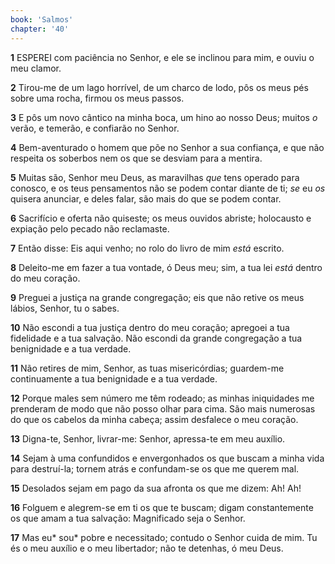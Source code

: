 ```yaml
---
book: 'Salmos'
chapter: '40'
---
```


**1** ESPEREI com paciência no Senhor, e ele se inclinou para mim, e ouviu o meu clamor.

**2** Tirou-me de um lago horrível, de um charco de lodo, pôs os meus pés sobre uma rocha, firmou os meus passos.

**3** E pôs um novo cântico na minha boca, um hino ao nosso Deus; muitos _o_ verão, e temerão, e confiarão no Senhor.

**4** Bem-aventurado o homem que põe no Senhor a sua confiança, e que não respeita os soberbos nem os que se desviam para a mentira.

**5** Muitas são, Senhor meu Deus, as maravilhas _que_ tens operado para conosco, e os teus pensamentos não se podem contar diante de ti; _se_ eu _os_ quisera anunciar, e deles falar, são mais do que se podem contar.

**6** Sacrifício e oferta não quiseste; os meus ouvidos abriste; holocausto e expiação pelo pecado não reclamaste.

**7** Então disse: Eis aqui venho; no rolo do livro de mim _está_ escrito.

**8** Deleito-me em fazer a tua vontade, ó Deus meu; sim, a tua lei _está_ dentro do meu coração.

**9** Preguei a justiça na grande congregação; eis que não retive os meus lábios, Senhor, tu o sabes.

**10** Não escondi a tua justiça dentro do meu coração; apregoei a tua fidelidade e a tua salvação. Não escondi da grande congregação a tua benignidade e a tua verdade.

**11** Não retires de mim, Senhor, as tuas misericórdias; guardem-me continuamente a tua benignidade e a tua verdade.

**12** Porque males sem número me têm rodeado; as minhas iniquidades me prenderam de modo que não posso olhar para cima. São mais numerosas do que os cabelos da minha cabeça; assim desfalece o meu coração.

**13** Digna-te, Senhor, livrar-me: Senhor, apressa-te em meu auxílio.

**14** Sejam à uma confundidos e envergonhados os que buscam a minha vida para destruí-la; tornem atrás e confundam-se os que me querem mal.

**15** Desolados sejam em pago da sua afronta os que me dizem: Ah! Ah!

**16** Folguem e alegrem-se em ti os que te buscam; digam constantemente os que amam a tua salvação: Magnificado seja o Senhor.

**17** Mas eu* sou* pobre e necessitado; contudo o Senhor cuida de mim. Tu és o meu auxílio e o meu libertador; não te detenhas, ó meu Deus.
